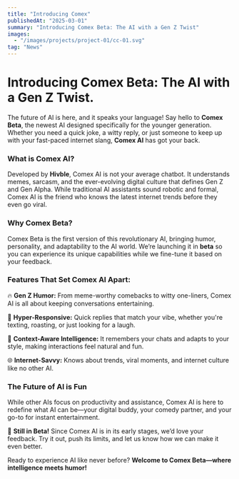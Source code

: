 ```yaml
---
title: "Introducing Comex"
publishedAt: "2025-03-01"
summary: "Introducing Comex Beta: The AI with a Gen Z Twist"
images:
  - "/images/projects/project-01/cc-01.svg"
tag: "News"
---
```


# Introducing Comex Beta: The AI with a Gen Z Twist.

The future of AI is here, and it speaks your language! Say hello to **Comex Beta**, the newest AI designed specifically for the younger generation. Whether you need a quick joke, a witty reply, or just someone to keep up with your fast-paced internet slang, **Comex AI** has got your back.

### What is Comex AI?

Developed by **Hivble**, Comex AI is not your average chatbot. It understands memes, sarcasm, and the ever-evolving digital culture that defines Gen Z and Gen Alpha. While traditional AI assistants sound robotic and formal, Comex AI is the friend who knows the latest internet trends before they even go viral.

### Why Comex Beta?

Comex Beta is the first version of this revolutionary AI, bringing humor, personality, and adaptability to the AI world. We’re launching it in **beta** so you can experience its unique capabilities while we fine-tune it based on your feedback.

### Features That Set Comex AI Apart:

🔥 **Gen Z Humor:** From meme-worthy comebacks to witty one-liners, Comex AI is all about keeping conversations entertaining.

🚀 **Hyper-Responsive:** Quick replies that match your vibe, whether you're texting, roasting, or just looking for a laugh.

🤖 **Context-Aware Intelligence:** It remembers your chats and adapts to your style, making interactions feel natural and fun.

🌐 **Internet-Savvy:** Knows about trends, viral moments, and internet culture like no other AI.

### The Future of AI is Fun

While other AIs focus on productivity and assistance, Comex AI is here to redefine what AI can be—your digital buddy, your comedy partner, and your go-to for instant entertainment.

🚧 **Still in Beta!** Since Comex AI is in its early stages, we’d love your feedback. Try it out, push its limits, and let us know how we can make it even better.

Ready to experience AI like never before? **Welcome to Comex Beta—where intelligence meets humor!**

